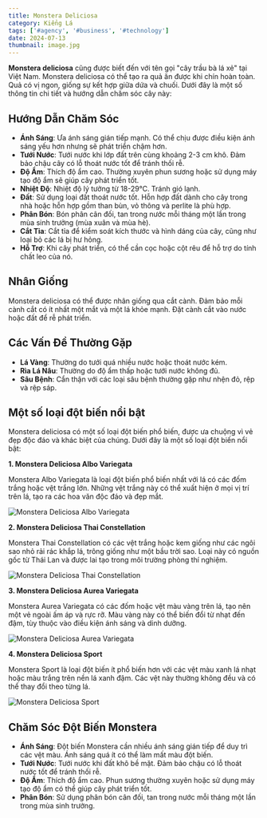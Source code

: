 ---
title: Monstera Deliciosa
category: Kiểng Lá
tags: ['#agency', '#business', '#technology']
date: 2024-07-13
thumbnail: image.jpg
---

**Monstera deliciosa** cũng được biết đến với tên gọi "cây trầu bà lá xẻ" tại Việt Nam. Monstera deliciosa có thể tạo ra quả 
ăn được khi chín hoàn toàn. Quả có vị ngon, giống sự kết hợp giữa dứa và chuối. Dưới đây là một số thông tin chi tiết 
và hướng dẫn chăm sóc cây này:

## Hướng Dẫn Chăm Sóc

- **Ánh Sáng**: Ưa ánh sáng gián tiếp mạnh. Có thể chịu được điều kiện ánh sáng yếu hơn nhưng sẽ phát triển chậm hơn.
- **Tưới Nước**: Tưới nước khi lớp đất trên cùng khoảng 2-3 cm khô. Đảm bảo chậu cây có lỗ thoát nước tốt để tránh thối rễ.
- **Độ Ẩm**: Thích độ ẩm cao. Thường xuyên phun sương hoặc sử dụng máy tạo độ ẩm sẽ giúp cây phát triển tốt.
- **Nhiệt Độ**: Nhiệt độ lý tưởng từ 18-29°C. Tránh gió lạnh.
- **Đất**: Sử dụng loại đất thoát nước tốt. Hỗn hợp đất dành cho cây trong nhà hoặc hỗn hợp gồm than bùn, vỏ thông và perlite là phù hợp.
- **Phân Bón**: Bón phân cân đối, tan trong nước mỗi tháng một lần trong mùa sinh trưởng (mùa xuân và mùa hè).
- **Cắt Tỉa**: Cắt tỉa để kiểm soát kích thước và hình dáng của cây, cũng như loại bỏ các lá bị hư hỏng.
- **Hỗ Trợ**: Khi cây phát triển, có thể cần cọc hoặc cột rêu để hỗ trợ do tính chất leo của nó.

## Nhân Giống

Monstera deliciosa có thể được nhân giống qua cắt cành. Đảm bảo mỗi cành cắt có ít nhất một mắt và một lá khỏe mạnh. 
Đặt cành cắt vào nước hoặc đất để rễ phát triển.

## Các Vấn Đề Thường Gặp

- **Lá Vàng**: Thường do tưới quá nhiều nước hoặc thoát nước kém.
- **Rìa Lá Nâu**: Thường do độ ẩm thấp hoặc tưới nước không đủ.
- **Sâu Bệnh**: Cẩn thận với các loại sâu bệnh thường gặp như nhện đỏ, rệp và rệp sáp.

## Một số loại đột biến nổi bật

Monstera deliciosa có một số loại đột biến phổ biến, được ưa chuộng vì vẻ đẹp độc đáo và khác biệt của chúng. Dưới đây 
là một số loại đột biến nổi bật:

**1. Monstera Deliciosa Albo Variegata**

Monstera Albo Variegata là loại đột biến phổ biến nhất với lá có các đốm trắng hoặc vệt trắng lớn. Những vệt trắng này 
có thể xuất hiện ở mọi vị trí trên lá, tạo ra các hoa văn độc đáo và đẹp mắt.

![Monstera Deliciosa Albo Variegata](./1.jpg)

**2. Monstera Deliciosa Thai Constellation**

Monstera Thai Constellation có các vệt trắng hoặc kem giống như các ngôi sao nhỏ rải rác khắp lá, trông giống như một bầu 
trời sao. Loại này có nguồn gốc từ Thái Lan và được lai tạo trong môi trường phòng thí nghiệm.

![Monstera Deliciosa Thai Constellation](./2.webp)

**3. Monstera Deliciosa Aurea Variegata**

Monstera Aurea Variegata có các đốm hoặc vệt màu vàng trên lá, tạo nên một vẻ ngoài ấm áp và rực rỡ. Màu vàng này có thể biến 
đổi từ nhạt đến đậm, tùy thuộc vào điều kiện ánh sáng và dinh dưỡng.

![Monstera Deliciosa Aurea Variegata](./3.jpg)

**4. Monstera Deliciosa Sport**

Monstera Sport là loại đột biến ít phổ biến hơn với các vệt màu xanh lá nhạt hoặc màu trắng trên nền lá xanh đậm. 
Các vệt này thường không đều và có thể thay đổi theo từng lá.

![Monstera Deliciosa Sport](./4.jpg)


## Chăm Sóc Đột Biến Monstera

- **Ánh Sáng**: Đột biến Monstera cần nhiều ánh sáng gián tiếp để duy trì các vệt màu. Ánh sáng quá ít có thể làm mất màu đột biến.
- **Tưới Nước**: Tưới nước khi đất khô bề mặt. Đảm bảo chậu có lỗ thoát nước tốt để tránh thối rễ.
- **Độ Ẩm**: Thích độ ẩm cao. Phun sương thường xuyên hoặc sử dụng máy tạo độ ẩm có thể giúp cây phát triển tốt.
- **Phân Bón**: Sử dụng phân bón cân đối, tan trong nước mỗi tháng một lần trong mùa sinh trưởng.